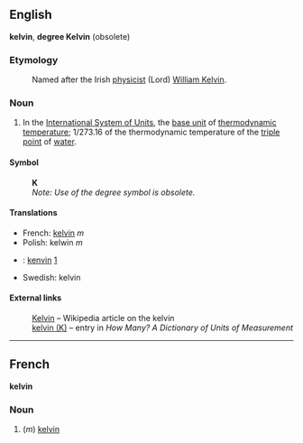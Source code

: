 ==English==
'''kelvin''', '''degree Kelvin''' (obsolete)

===Etymology===
:Named after the Irish [[physicist]] (Lord) [[w:William Kelvin|William Kelvin]].

===Noun===
#In the [[International System of Units]], the [[base unit]] of [[thermodynamic temperature]]; 1/273.16 of the thermodynamic temperature of the [[triple point]] of [[water]].

====Symbol====
:'''K'''
:''Note: Use of the degree symbol is obsolete.''

====Translations====
*French: [[Kelvin#French|kelvin]] ''m''
*Polish: kelwin ''m''
*{{vi}}: [[kenvin]] [http://gkws0.informatik.uni-leipzig.de:8080/td?word=kelvin&db=ev&db=ve&fmt=u]
*Swedish: kelvin

====External links====
:[[w:kelvin|Kelvin]]&nbsp;&ndash; Wikipedia article on the kelvin
:[http://www.unc.edu/~rowlett/units/dictK.html#kelvin kelvin (K)]&nbsp;&ndash; entry in <cite>How Many? A Dictionary of Units of Measurement</cite>

----

==French==
'''kelvin'''

===Noun===
#(''m'') [[Kelvin#English|kelvin]]